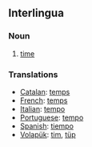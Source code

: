 == Interlingua ==
=== Noun ===
# [[time]]

=== Translations ===
*[[Catalan]]: [[temps]]
*[[French]]: [[temps]]
*[[Italian]]: [[tempo]]
*[[Portuguese]]: [[tempo]]
*[[Spanish]]: [[tiempo]]
*[[Volapük]]: [[tim]], [[tüp]]